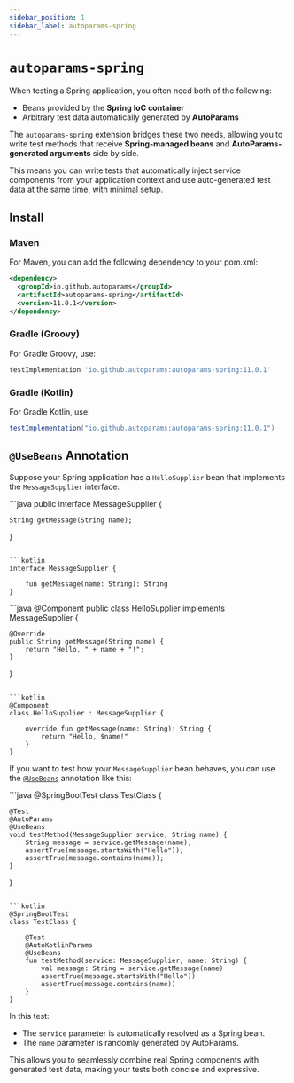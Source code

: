 ```yaml
---
sidebar_position: 1
sidebar_label: autoparams-spring
---
```



# `autoparams-spring`

When testing a Spring application, you often need both of the following:

- Beans provided by the **Spring IoC container**
- Arbitrary test data automatically generated by **AutoParams**

The `autoparams-spring` extension bridges these two needs, allowing you to write test methods that receive **Spring-managed beans** and **AutoParams-generated arguments** side by side.

This means you can write tests that automatically inject service components from your application context and use auto-generated test data at the same time, with minimal setup.

## Install

### Maven

For Maven, you can add the following dependency to your pom.xml:

```xml
<dependency>
  <groupId>io.github.autoparams</groupId>
  <artifactId>autoparams-spring</artifactId>
  <version>11.0.1</version>
</dependency>
```

### Gradle (Groovy)

For Gradle Groovy, use:

```gradle
testImplementation 'io.github.autoparams:autoparams-spring:11.0.1'
```

### Gradle (Kotlin)

For Gradle Kotlin, use:

```gradle
testImplementation("io.github.autoparams:autoparams-spring:11.0.1")
```

## `@UseBeans` Annotation

Suppose your Spring application has a `HelloSupplier` bean that implements the `MessageSupplier` interface:

<JavaKotlinCodeBlock>
```java
public interface MessageSupplier {

    String getMessage(String name);
}
```

```kotlin
interface MessageSupplier {
    
    fun getMessage(name: String): String
}
```
</JavaKotlinCodeBlock>

<JavaKotlinCodeBlock>
```java
@Component
public class HelloSupplier implements MessageSupplier {

    @Override
    public String getMessage(String name) {
        return "Hello, " + name + "!";
    }
}
```

```kotlin
@Component
class HelloSupplier : MessageSupplier {

    override fun getMessage(name: String): String {
        return "Hello, $name!"
    }
}
```
</JavaKotlinCodeBlock>

If you want to test how your `MessageSupplier` bean behaves, you can use the [`@UseBeans`](https://www.javadoc.io/static/io.github.autoparams/autoparams-spring/11.0.1/autoparams/spring/UseBeans.html) annotation like this:

<JavaKotlinCodeBlock>
```java
@SpringBootTest
class TestClass {

    @Test
    @AutoParams
    @UseBeans
    void testMethod(MessageSupplier service, String name) {
        String message = service.getMessage(name);
        assertTrue(message.startsWith("Hello"));
        assertTrue(message.contains(name));
    }
}
```

```kotlin
@SpringBootTest
class TestClass {

    @Test
    @AutoKotlinParams
    @UseBeans
    fun testMethod(service: MessageSupplier, name: String) {
        val message: String = service.getMessage(name)
        assertTrue(message.startsWith("Hello"))
        assertTrue(message.contains(name))
    }
}
```
</JavaKotlinCodeBlock>

In this test:

- The `service` parameter is automatically resolved as a Spring bean.
- The `name` parameter is randomly generated by AutoParams.

This allows you to seamlessly combine real Spring components with generated test data, making your tests both concise and expressive.
